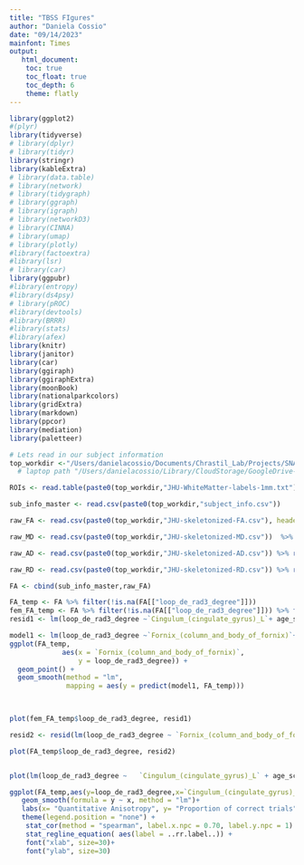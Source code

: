 ```yaml
---
title: "TBSS FIgures"
author: "Daniela Cossio"
date: "09/14/2023"
mainfont: Times
output:
   html_document:
    toc: true
    toc_float: true
    toc_depth: 6
    theme: flatly
---
```


``` r
library(ggplot2)
#(plyr)
library(tidyverse)
# library(dplyr)
# library(tidyr)
library(stringr)
library(kableExtra)
# library(data.table)
# library(network)
# library(tidygraph)
# library(ggraph)
# library(igraph)
# library(networkD3)
# library(CINNA)
# library(umap)
# library(plotly)
#library(factoextra)
#library(lsr)
# library(car)
library(ggpubr)
#library(entropy)
#library(ds4psy)
# library(pROC)
#library(devtools)
#library(BRRR)
#library(stats)
#library(afex)
library(knitr)
library(janitor)
library(car)
library(ggiraph)
library(ggiraphExtra)
library(moonBook)
library(nationalparkcolors)
library(gridExtra)
library(markdown)
library(ppcor)
library(mediation)
library(paletteer)

```

```r

# Lets read in our subject information
top_workdir <-"/Users/danielacossio/Documents/Chrastil_Lab/Projects/SNAG/MIDLIFE_TBSS/"
  # laptop path "/Users/danielacossio/Library/CloudStorage/GoogleDrive-dcossio1@uci.edu/Other computers/My iMac/Chrastil_Lab/Projects/SNAG/MIDLIFE_TBSS/"

ROIs <- read.table(paste0(top_workdir,"JHU-WhiteMatter-labels-1mm.txt")) %>% dplyr::select(V2)

sub_info_master <- read.csv(paste0(top_workdir,"subject_info.csv"))

raw_FA <- read.csv(paste0(top_workdir,"JHU-skeletonized-FA.csv"), header=FALSE) %>% remove_empty(. ,which = "cols") %>% `colnames<-`(c(ROIs$V2)) 

raw_MD <- read.csv(paste0(top_workdir,"JHU-skeletonized-MD.csv"))  %>% remove_empty(. ,which = "cols") %>% `colnames<-`(c(ROIs$V2))

raw_AD <- read.csv(paste0(top_workdir,"JHU-skeletonized-AD.csv")) %>% remove_empty(. ,which = "cols") %>% `colnames<-`(c(ROIs$V2))

raw_RD <- read.csv(paste0(top_workdir,"JHU-skeletonized-RD.csv")) %>% remove_empty(. ,which = "cols") %>% `colnames<-`(c(ROIs$V2))

FA <- cbind(sub_info_master,raw_FA)

```


```r

FA_temp <- FA %>% filter(!is.na(FA[["loop_de_rad3_degree"]]))
fem_FA_temp <- FA %>% filter(!is.na(FA[["loop_de_rad3_degree"]])) %>% filter(sex == "Female")
resid1 <- lm(loop_de_rad3_degree ~`Cingulum_(cingulate_gyrus)_L`+ age_scan_years, data = fem_FA_temp)

model1 <- lm(loop_de_rad3_degree ~`Fornix_(column_and_body_of_fornix)`+ sex.1 +age_scan_years, data = FA_temp)
ggplot(FA_temp, 
             aes(x = `Fornix_(column_and_body_of_fornix)`,
                 y = loop_de_rad3_degree)) +
  geom_point() +
  geom_smooth(method = "lm",
              mapping = aes(y = predict(model1, FA_temp))) 

 

plot(fem_FA_temp$loop_de_rad3_degree, resid1)

resid2 <- resid(lm(loop_de_rad3_degree ~ `Fornix_(column_and_body_of_fornix)`+ sex.1 +age_scan_years, data = FA_temp))

plot(FA_temp$loop_de_rad3_degree, resid2)


plot(lm(loop_de_rad3_degree ~   `Cingulum_(cingulate_gyrus)_L` + age_scan_years, data = fem_FA_temp))

ggplot(FA_temp,aes(y=loop_de_rad3_degree,x=`Cingulum_(cingulate_gyrus)_R`,color=sex,1))+geom_point()+
   geom_smooth(formula = y ~ x, method = "lm")+
   labs(x= "Quantitative Anisotropy", y= "Proportion of correct trials" ) +
   theme(legend.position = "none") +
    stat_cor(method = "spearman", label.x.npc = 0.70, label.y.npc = 1) +
    stat_regline_equation( aes(label = ..rr.label..)) +
    font("xlab", size=30)+
    font("ylab", size=30)
```

